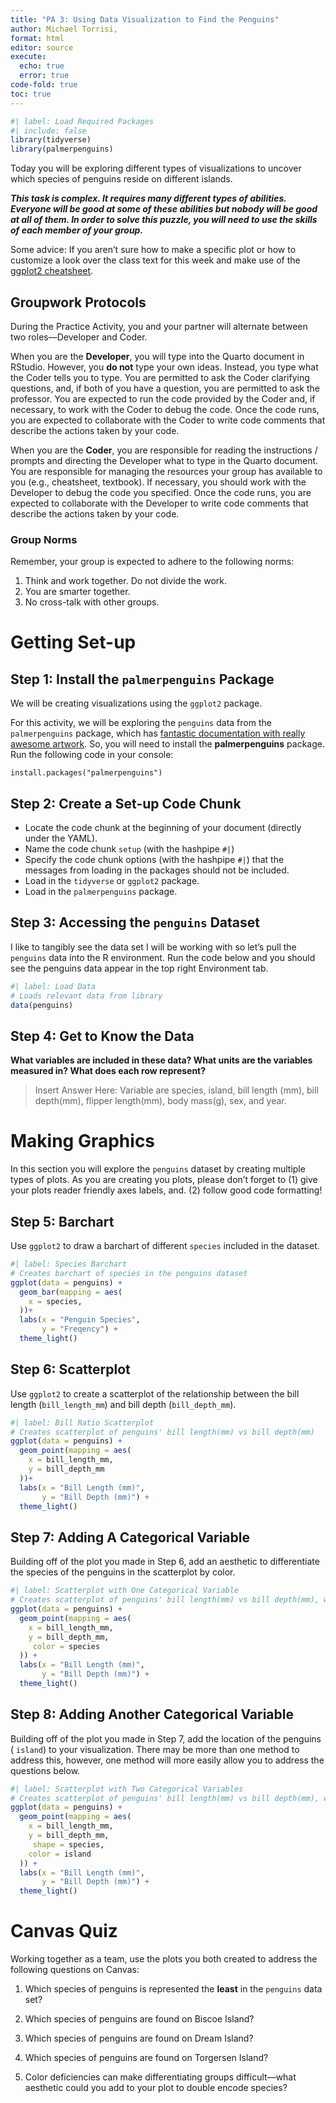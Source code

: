 ```yaml
---
title: "PA 3: Using Data Visualization to Find the Penguins"
author: Michael Torrisi, 
format: html
editor: source
execute: 
  echo: true
  error: true
code-fold: true
toc: true
---
```


```r
#| label: Load Required Packages
#| include: false
library(tidyverse)
library(palmerpenguins)
```

Today you will be exploring different types of visualizations to uncover which species of penguins reside on different islands.

***This task is complex. It requires many different types of abilities. Everyone will be good at some of these abilities but nobody will be good at all of them. In order to solve this puzzle, you will need to use the skills of each member of your group.***

Some advice: If you aren't sure how to make a specific plot or how to customize
a look over the class text for this week and make use of the [ggplot2 cheatsheet](https://rstudio.github.io/cheatsheets/html/data-visualization.html?_gl=1*1u8zjpq*_ga*MTM4Nzk4ODMyOC4xNzA2NzU3MjEx*_ga_2C0WZ1JHG0*MTcxODkxNjU5Ny43LjAuMTcxODkxNjU5Ny4wLjAuMA).

## Groupwork Protocols

During the Practice Activity, you and your partner will alternate between two
roles---Developer and Coder. 

When you are the **Developer**, you will type into the Quarto document in
RStudio. However, you **do not** type your own ideas. Instead, you type what 
the Coder tells you to type. You are permitted to ask the Coder clarifying
questions, and, if both of you have a question, you are permitted to ask the
professor. You are expected to run the code provided by the Coder and, if 
necessary, to work with the Coder to debug the code. Once the code runs, you
are expected to collaborate with the Coder to write code comments that describe
the actions taken by your code.

When you are the **Coder**, you are responsible for reading the 
instructions / prompts and directing the Developer what to type in the Quarto
document. You are responsible for managing the resources your group has
available to you (e.g., cheatsheet, textbook). If necessary, you should work
with the Developer to debug the code you specified. Once the code runs, you
are expected to collaborate with the Developer to write code comments that
describe the actions taken by your code.

### Group Norms

Remember, your group is expected to adhere to the following norms:

1.  Think and work together. Do not divide the work.
2.  You are smarter together.
3.  No cross-talk with other groups.

# Getting Set-up

<!-- The partner whose family name starts first alphabetically starts as the  -->
<!-- Developer (typing and listening to instructions from the Coder! -->

## Step 1: Install the `palmerpenguins` Package

We will be creating visualizations using the `ggplot2` package.

For this activity, we will be exploring the `penguins` data from the `palmerpenguins` package, which has [fantastic documentation with really awesome artwork](https://allisonhorst.github.io/palmerpenguins/). So, you will need to install the **palmerpenguins** package. Run the following code in your console:

`install.packages("palmerpenguins")`

## Step 2: Create a Set-up Code Chunk

-   Locate the code chunk at the beginning of your document (directly under the YAML).
-   Name the code chunk `setup` (with the hashpipe `#|`)
-   Specify the code chunk options (with the hashpipe `#|`) that the messages from loading in the packages should not be included.
-   Load in the `tidyverse` or `ggplot2` package.
-   Load in the `palmerpenguins` package.




## Step 3: Accessing the `penguins` Dataset

I like to tangibly see the data set I will be working with so let's pull the `penguins` data into the R environment. Run the code below and you should see the penguins data appear in the top right Environment tab.

```r
#| label: Load Data
# Loads relevant data from library
data(penguins)
```

<!-- Change roles (Developer becomes Coder)! -->

## Step 4: Get to Know the Data

**What variables are included in these data? What units are the variables measured in? What does each row represent?**

> Insert Answer Here: Variable are species, island, bill length (mm), bill depth(mm), flipper length(mm), body mass(g), sex, and year. 



# Making Graphics

In this section you will explore the `penguins` dataset by creating multiple types of plots. As you are creating you plots, please don't forget to (1) give your plots reader friendly axes labels, and. (2) follow good code formatting!

## Step 5: Barchart

Use `ggplot2` to draw a barchart of different `species` included in the dataset.

```r
#| label: Species Barchart
# Creates barchart of species in the penguins dataset
ggplot(data = penguins) +
  geom_bar(mapping = aes(
    x = species, 
  ))+
  labs(x = "Penguin Species",
       y = "Freqency") +
  theme_light()
```

## Step 6: Scatterplot

Use `ggplot2` to create a scatterplot of the relationship between the bill length (`bill_length_mm`) and bill depth (`bill_depth_mm`).

```r
#| label: Bill Ratio Scatterplot
# Creates scatterplot of penguins' bill length(mm) vs bill depth(mm)
ggplot(data = penguins) +
  geom_point(mapping = aes(
    x = bill_length_mm, 
    y = bill_depth_mm
  ))+
  labs(x = "Bill Length (mm)",
       y = "Bill Depth (mm)") +
  theme_light()
```

## Step 7: Adding A Categorical Variable

<!-- Change roles (Developer becomes Coder)! -->

Building off of the plot you made in Step 6, add an aesthetic to differentiate the species of the penguins in the scatterplot by color.

```r
#| label: Scatterplot with One Categorical Variable
# Creates scatterplot of penguins' bill length(mm) vs bill depth(mm), with color mapped to species
ggplot(data = penguins) +
  geom_point(mapping = aes(
    x = bill_length_mm, 
    y = bill_depth_mm,
     color = species
  )) +
  labs(x = "Bill Length (mm)",
       y = "Bill Depth (mm)") +
  theme_light()

```

## Step 8: Adding Another Categorical Variable

Building off of the plot you made in Step 7, add the location of the penguins ( `island`) to your visualization. There may be more than one method to address this, however, one method will more easily allow you to address the questions below.

```r
#| label: Scatterplot with Two Categorical Variables
# Creates scatterplot of penguins' bill length(mm) vs bill depth(mm), with color mapped to island and shape mapped to species
ggplot(data = penguins) +
  geom_point(mapping = aes(
    x = bill_length_mm, 
    y = bill_depth_mm,
     shape = species,
    color = island
  )) +
  labs(x = "Bill Length (mm)",
       y = "Bill Depth (mm)") +
  theme_light()

```

# Canvas Quiz

Working together as a team, use the plots you both created to address the
following questions on Canvas:

1.  Which species of penguins is represented the **least** in the `penguins` data set?

2.  Which species of penguins are found on Biscoe Island?

3.  Which species of penguins are found on Dream Island?

4.  Which species of penguins are found on Torgersen Island?

5.  Color deficiencies can make differentiating groups difficult---what aesthetic could you add to your plot to double encode species?
